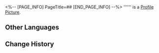 <%-- [PAGE_INFO]
PageTitle=##
[END_PAGE_INFO] --%>
{{Item Infobox
|id          = 250522
|image       = Item .png
|type        = Dice Face
|invCategory = 
|rarity      = 4
|effect      = 
|description = 
}}
'''''' is a [[Profile Picture]].

==Other Languages==
{{Other Languages
|en   = 
|zhs  = 
|zht  = 
|ja   = 
|ko   = 
|es   = 
|fr   = 
|ru   = 
|th   = 
|vi   = 
|de   = 
|id   = 
|pt   = 
}}

==Change History==
{{Change History|1.6}}
